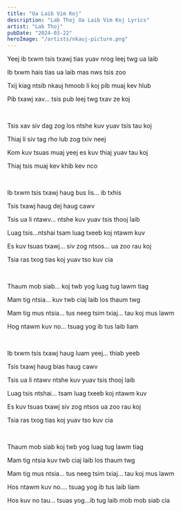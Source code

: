 ```yaml
---
title: "Ua Laib Vim Koj"
description: "Lab Thoj Ua Laib Vim Koj Lyrics"
artist: "Lab Thoj"
pubDate: "2024-03-22"
heroImage: "/artists/nkauj-picture.png"
---
```


Yeej ib txwm tsis txawj tias yuav nrog leej twg ua laib

Ib txwm hais tias ua laib mas nws tsis zoo

Txij kiag ntsib nkauj hmoob li koj pib muaj kev hlub

Pib txawj xav... tsis pub leej twg txav ze koj

<br />

Tsis xav siv dag zog los ntshe kuv yuav tsis tau koj

Thiaj li siv tag rho lub zog txiv neej

Kom kuv tsuas muaj yeej es kuv thiaj yuav tau koj

Thiaj tsis muaj kev khib kev nco

<br />

Ib txwm tsis txawj haug bus lis... ib txhis

Tsis txawj haug dej haug cawv

Tsis ua li ntawv... ntshe kuv yuav tsis thooj laib

Luag tsis...ntshai tsam luag txeeb koj ntawm kuv

Es kuv tsuas txawj... siv zog ntsos... ua zoo rau koj

Tsia ras txog tias koj yuav tso kuv cia

<br />

Thaum mob siab... koj twb yog luag tug lawm tiag

Mam tig ntsia... kuv twb ciaj laib los thaum twg

Mam tig mus ntsia... tus neeg tsim txiaj... tau koj mus lawm

Hog ntawm kuv no... tsuag yog ib tus laib liam

<br />

Ib txwm tsis txawj haug luam yeej... thiab yeeb

Tsis txawj haug bias haug cawv

Tsis ua li ntawv ntshe kuv yuav tsis thooj laib

Luag tsis ntshai... tsam luag txeeb koj ntawm kuv

Es kuv tsuas txawj siv zog ntsos ua zoo rau koj

Tsia ras txog tias koj yuav tso kuv cia

<br />

Thaum mob siab koj twb yog luag tug lawm tiag

Mam tig ntsia kuv twb ciaj laib los thaum twg

Mam tig mus ntsia... tus neeg tsim txiaj... tau koj mus lawm

Hos ntawm kuv no.... tsuag yog ib tus laib liam

Hos kuv no tau... tsuas yog...ib tug laib mob mob siab cia
